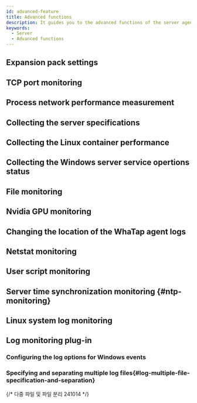 ```yaml
---
id: advanced-feature
title: Advanced functions
description: It guides you to the advanced functions of the server agent.
keywords:
  - Server
  - Advanced functions
---
```



## Expansion pack settings


<Serveradfexp />

## TCP port monitoring


<Serveradftcpport />

## Process network performance measurement


<Serveradfpnpc />

## Collecting the server specifications


<Serveradfcollectspec />

## Collecting the Linux container performance


<Serveradfcollectlcp />

## Collecting the Windows server service opertions status


<Serveradfcollectwss />

## File monitoring


<Serveradffilecheck />

## Nvidia GPU monitoring


<Serveradfnvidia />

## Changing the location of the WhaTap agent logs


<Serveradfagentlogch />

## Netstat monitoring


<Serveradfnetstat />

## User script monitoring


<Serveradfuserscript />

## Server time synchronization monitoring {#ntp-monitoring}


<Serveradfntp />

## Linux system log monitoring


<Serveradflinuxsystemlog />

## Log monitoring plug-in


<Serveradflogplugin />

### Configuring the log options for Windows events


<Logserverwindowsevent />

### Specifying and separating multiple log files{#log-multiple-file-specification-and-separation}

{/* 다중 파일 및 파일 분리 241014 */}


<Logservermultifilecategory />
